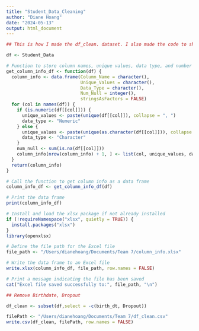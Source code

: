 ```yaml
---
title: "Student_Data_Cleaning"
author: "Diane Hoang"
date: "2024-05-13"
output: html_document
---
```


```r
## This is how I made the df_clean. dataset. I also made the code to show the data easier called column_info_df. It's easier to show to clients.

```


```r
df <- Student_Data

```

```r

# Function to store column names, unique values, data type, and number of null values in a data frame
get_column_info_df <- function(df) {
  column_info <- data.frame(Column_Name = character(),
                            Unique_Values = character(),
                            Data_Type = character(),
                            Num_Null = integer(),
                            stringsAsFactors = FALSE)
  for (col in names(df)) {
    if (is.numeric(df[[col]])) {
      unique_values <- paste(unique(df[[col]]), collapse = ", ")
      data_type <- "Numeric"
    } else {
      unique_values <- paste(unique(as.character(df[[col]])), collapse = ", ")
      data_type <- "Character"
    }
    num_null <- sum(is.na(df[[col]]))
    column_info[nrow(column_info) + 1, ] <- list(col, unique_values, data_type, num_null)
  }
  return(column_info)
}

# Call the function to get column info as a data frame
column_info_df <- get_column_info_df(df)

# Print the data frame
print(column_info_df)

```

```r
# Install and load the xlsx package if not already installed
if (!requireNamespace("xlsx", quietly = TRUE)) {
  install.packages("xlsx")
}
library(openxlsx)

# Define the file path for the Excel file
file_path <- "/Users/dianehoang/Documents/Team 7/column_info.xlsx"

# Write the data frame to an Excel file
write.xlsx(column_info_df, file_path, row.names = FALSE)

# Print a message indicating the file has been saved
cat("Excel file saved successfully to:", file_path, "\n")

```

```r
## Remove Birthdate, Dropout

df_clean <- subset(df,select = -c(birth_dt, Dropout))
```

```r
filePath <- "/Users/dianehoang/Documents/Team 7/df_clean.csv"
write.csv(df_clean, filePath, row.names = FALSE)

```
